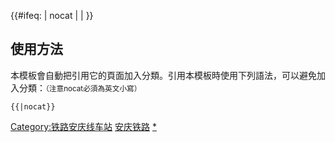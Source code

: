 {{鐵道路線|
| 模板名稱 = 安庆铁路
| 名稱 = [[安庆铁路]]
| 代表色 = #0033c9
| Logo = [[File:China_Railways.svg|17px]]
| 背景顏色 = #FFFFFF
| 車站列表 = [[怀宁站|怀宁]] - [[石镜站|石镜]] - [[月形山站|月形山]] - [[安庆北站|安庆北]] - [[安庆站|安庆]]}}<includeonly>{{#ifeq: {{{1}}} | nocat | <!--空--> | [[Category:铁路安庆线车站]] }}</includeonly><noinclude>

==使用方法==
本模板會自動把引用它的頁面加入分類。引用本模板時使用下列語法，可以避免加入分類：<small>（注意nocat必須為英文小寫）</small>
 <nowiki>{{</nowiki>{{PAGENAME}}<nowiki>|nocat}}</nowiki>
[[Category:中國鐵路路線模板|安庆铁路]]
[[Category:铁路安庆线车站|*]]
</noinclude>